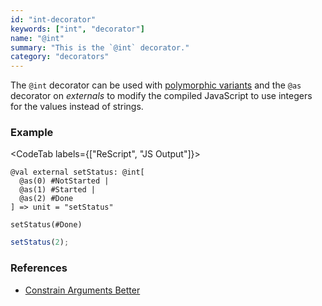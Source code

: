 ```yaml
---
id: "int-decorator"
keywords: ["int", "decorator"]
name: "@int"
summary: "This is the `@int` decorator."
category: "decorators"
---
```


The `@int` decorator can be used with [polymorphic variants](/docs/manual/latest/polymorphic-variant) and the `@as` decorator on *externals* to modify the compiled JavaScript to use integers for the values instead of strings.

### Example

<CodeTab labels={["ReScript", "JS Output"]}>

```res
@val external setStatus: @int[
  @as(0) #NotStarted |
  @as(1) #Started |
  @as(2) #Done 
] => unit = "setStatus"

setStatus(#Done)
```

```js
setStatus(2);
```

</CodeTab>

### References

* [Constrain Arguments Better](/docs/manual/latest/bind-to-js-function#constrain-arguments-better)


